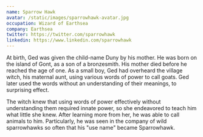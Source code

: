 ```yaml
---
name: Sparrow Hawk
avatar: /static/images/sparrowhawk-avatar.jpg
occupation: Wizard of Earthsea
company: Earthsea
twitter: https://twitter.com/sparrowhawk
linkedin: https://www.linkedin.com/sparrowhawk
---
```


At birth, Ged was given the child-name Duny by his mother. He was born on the island of Gont,
as a son of a bronzesmith. His mother died before he reached the age of one. As a small boy,
Ged had overheard the village witch, his maternal aunt, using various words of power to call goats.
Ged later used the words without an understanding of their meanings, to surprising effect.

The witch knew that using words of power effectively without understanding
them required innate power, so she endeavored to teach him what little she knew.
After learning more from her, he was able to call animals to him. Particularly,
he was seen in the company of wild sparrowhawks so often that his "use name" became Sparrowhawk.
